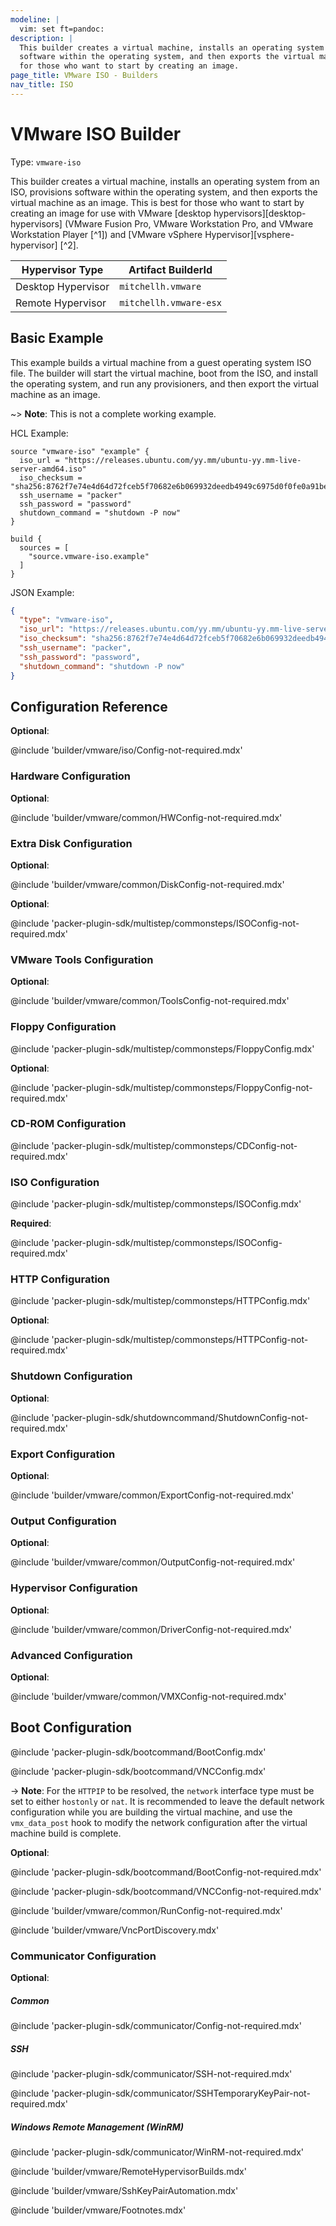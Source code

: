 ```yaml
---
modeline: |
  vim: set ft=pandoc:
description: |
  This builder creates a virtual machine, installs an operating system from an ISO, provisions
  software within the operating system, and then exports the virtual machine as an image. This is best
  for those who want to start by creating an image.
page_title: VMware ISO - Builders
nav_title: ISO
---
```


# VMware ISO Builder

Type: `vmware-iso`

This builder creates a virtual machine, installs an operating system from an ISO, provisions
software within the operating system, and then exports the virtual machine as an image. This is best
for those who want to start by creating an image for use with VMware [desktop hypervisors][desktop-hypervisors]
(VMware Fusion Pro, VMware Workstation Pro, and VMware Workstation Player [^1]) and
[VMware vSphere Hypervisor][vsphere-hypervisor] [^2].

| Hypervisor Type     | Artifact BuilderId     |
|---------------------|------------------------|
| Desktop Hypervisor  | `mitchellh.vmware`     |
| Remote Hypervisor   | `mitchellh.vmware-esx` |

## Basic Example

This example builds a virtual machine from a guest operating system ISO file. The builder will start the
virtual machine, boot from the ISO, and install the operating system, and run any provisioners, and then
export the virtual machine as an image.

~> **Note**: This is not a complete working example.

HCL Example:

```hcl
source "vmware-iso" "example" {
  iso_url = "https://releases.ubuntu.com/yy.mm/ubuntu-yy.mm-live-server-amd64.iso"
  iso_checksum = "sha256:8762f7e74e4d64d72fceb5f70682e6b069932deedb4949c6975d0f0fe0a91be3"
  ssh_username = "packer"
  ssh_password = "password"
  shutdown_command = "shutdown -P now"
}

build {
  sources = [
    "source.vmware-iso.example"
  ]
}
```

JSON Example:

```json
{
  "type": "vmware-iso",
  "iso_url": "https://releases.ubuntu.com/yy.mm/ubuntu-yy.mm-live-server-amd64.iso",
  "iso_checksum": "sha256:8762f7e74e4d64d72fceb5f70682e6b069932deedb4949c6975d0f0fe0a91be3",
  "ssh_username": "packer",
  "ssh_password": "password",
  "shutdown_command": "shutdown -P now"
}
```

## Configuration Reference

**Optional**:

@include 'builder/vmware/iso/Config-not-required.mdx'

### Hardware Configuration

**Optional**:

@include 'builder/vmware/common/HWConfig-not-required.mdx'

### Extra Disk Configuration

**Optional**:

@include 'builder/vmware/common/DiskConfig-not-required.mdx'

**Optional**:

@include 'packer-plugin-sdk/multistep/commonsteps/ISOConfig-not-required.mdx'

### VMware Tools Configuration

**Optional**:

@include 'builder/vmware/common/ToolsConfig-not-required.mdx'

### Floppy Configuration

@include 'packer-plugin-sdk/multistep/commonsteps/FloppyConfig.mdx'

**Optional**:

@include 'packer-plugin-sdk/multistep/commonsteps/FloppyConfig-not-required.mdx'

### CD-ROM Configuration

@include 'packer-plugin-sdk/multistep/commonsteps/CDConfig-not-required.mdx'

### ISO Configuration

@include 'packer-plugin-sdk/multistep/commonsteps/ISOConfig.mdx'

**Required**:

@include 'packer-plugin-sdk/multistep/commonsteps/ISOConfig-required.mdx'

### HTTP Configuration

@include 'packer-plugin-sdk/multistep/commonsteps/HTTPConfig.mdx'

**Optional**:

@include 'packer-plugin-sdk/multistep/commonsteps/HTTPConfig-not-required.mdx'

### Shutdown Configuration

**Optional**:

@include 'packer-plugin-sdk/shutdowncommand/ShutdownConfig-not-required.mdx'

### Export Configuration

**Optional**:

@include 'builder/vmware/common/ExportConfig-not-required.mdx'

### Output Configuration

**Optional**:

@include 'builder/vmware/common/OutputConfig-not-required.mdx'

### Hypervisor Configuration

**Optional**:

@include 'builder/vmware/common/DriverConfig-not-required.mdx'

### Advanced Configuration

**Optional**:

@include 'builder/vmware/common/VMXConfig-not-required.mdx'

## Boot Configuration

@include 'packer-plugin-sdk/bootcommand/BootConfig.mdx'

@include 'packer-plugin-sdk/bootcommand/VNCConfig.mdx'

-> **Note**: For the `HTTPIP` to be resolved, the `network` interface type must
be set to either `hostonly` or `nat`. It is recommended to leave the default
network configuration while you are building the virtual machine, and use the
`vmx_data_post` hook to modify the network configuration after the virtual
machine build is complete.

**Optional**:

@include 'packer-plugin-sdk/bootcommand/BootConfig-not-required.mdx'

@include 'packer-plugin-sdk/bootcommand/VNCConfig-not-required.mdx'

@include 'builder/vmware/common/RunConfig-not-required.mdx'

@include 'builder/vmware/VncPortDiscovery.mdx'

### Communicator Configuration

**Optional**:

##### Common

@include 'packer-plugin-sdk/communicator/Config-not-required.mdx'

##### SSH

@include 'packer-plugin-sdk/communicator/SSH-not-required.mdx'

@include 'packer-plugin-sdk/communicator/SSHTemporaryKeyPair-not-required.mdx'

##### Windows Remote Management (WinRM)

@include 'packer-plugin-sdk/communicator/WinRM-not-required.mdx'

@include 'builder/vmware/RemoteHypervisorBuilds.mdx'

@include 'builder/vmware/SshKeyPairAutomation.mdx'

@include 'builder/vmware/Footnotes.mdx'
